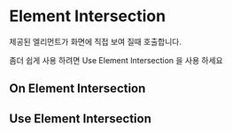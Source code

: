 
<Meta title="use/Element Intersection"/>

# Element Intersection

제공된 엘리먼트가 화면에 직접 보여 질때 호출합니다.

좀더 쉽게 사용 하려면 Use Element Intersection 을 사용 하세요

## On Element Intersection

<Canvas>
  <Story story={Default}>
  </Story>
</Canvas>


## Use Element Intersection

<Canvas>
  <Story story={Use}>
  </Story>
</Canvas>
